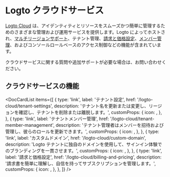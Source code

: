 
# Logto クラウドサービス

[Logto Cloud](https://cloud.logto.io) は、アイデンティティとリソースをスムーズかつ簡単に管理するためのさまざまな管理および運用サービスを提供します。Logto によってホストされ、[マルチリージョンサポート](/logto-cloud/tenant-settings#tenant-region)、テナント管理、[請求と価格設定](/logto-cloud/billing-and-pricing)、[メンバー管理](/logto-cloud/tenant-member-management)、およびコンソールロールベースのアクセス制御などの機能が含まれています。

クラウドサービスに関する質問や追加サポートが必要な場合は、お問い合わせください。

## クラウドサービスの機能

<DocCardList
  items={[
    {
      type: 'link',
      label: 'テナント設定',
      href: '/logto-cloud/tenant-settings',
      description:
        'テナント名を更新または変更し、リージョンを確認し、テナントを削除または離脱します。',
      customProps: {
        icon: <TenantSettings />,
      },
    },
    {
      type: 'link',
      label: 'テナントメンバー管理',
      href: '/logto-cloud/tenant-member-management',
      description: 'テナント管理者はメンバーを招待および管理し、彼らのロールを更新できます。',
      customProps: {
        icon: <TenantMemberManagement />,
      },
    },
    {
      type: 'link',
      label: 'カスタムドメイン',
      href: '/logto-cloud/custom-domain',
      description:
        'Logto テナントに独自のドメインを使用して、サインイン体験でのブランディングを一貫させます。',
      customProps: {
        icon: <CustomDomains />,
      },
    },
    {
      type: 'link',
      label: '請求と価格設定',
      href: '/logto-cloud/billing-and-pricing',
      description: '請求書を簡単に理解し、自信を持ってサブスクリプションを管理します。',
      customProps: {
        icon: <PricingAndBilling />,
      },
    },
  ]}
/>
